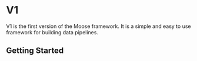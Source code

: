 # V1

V1 is the first version of the Moose framework. It is a simple and easy to use framework for building data pipelines.

## Getting Started

